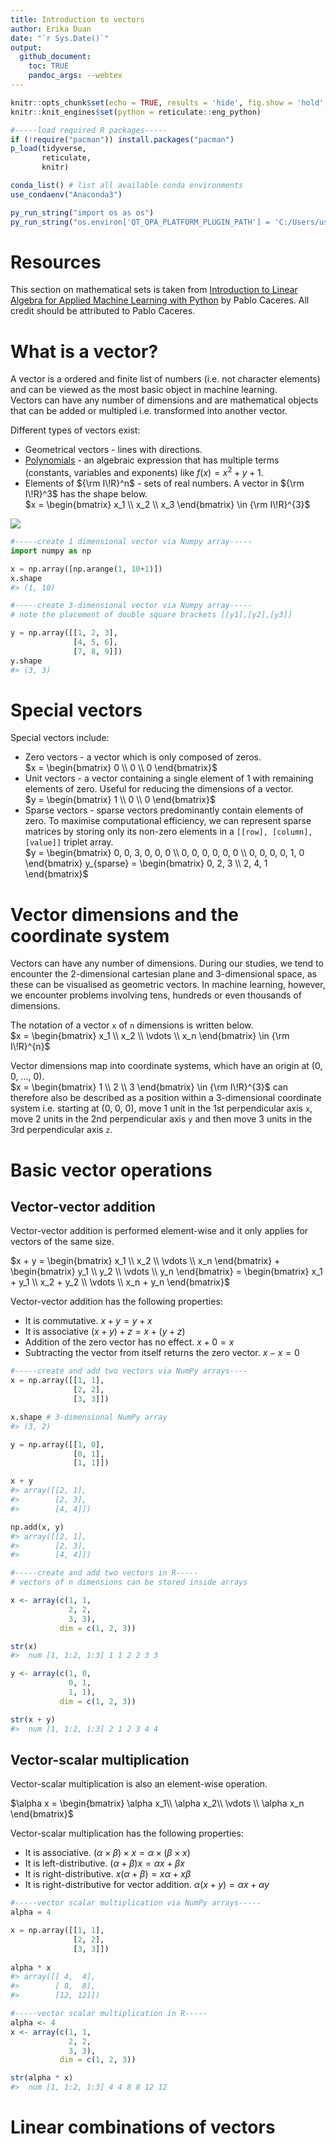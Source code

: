 ```yaml
---
title: Introduction to vectors    
author: Erika Duan  
date: "`r Sys.Date()`"  
output: 
  github_document:
    toc: TRUE
    pandoc_args: --webtex  
---
```


```r
knitr::opts_chunk$set(echo = TRUE, results = 'hide', fig.show = 'hold', fig.align = 'center')
knitr::knit_engines$set(python = reticulate::eng_python)
```

```r
#-----load required R packages-----
if (!require("pacman")) install.packages("pacman") 
p_load(tidyverse,
       reticulate,
       knitr) 

conda_list() # list all available conda environments
use_condaenv("Anaconda3")

py_run_string("import os as os")
py_run_string("os.environ['QT_QPA_PLATFORM_PLUGIN_PATH'] = 'C:/Users/user/Anaconda3/Library/plugins/platforms'")
```


# Resources   

This section on mathematical sets is taken from [Introduction to Linear Algebra for Applied Machine Learning with Python](https://pabloinsente.github.io/intro-linear-algebra#vectors) by Pablo Caceres. All credit should be attributed to Pablo Caceres.   


# What is a vector?  

A vector is a ordered and finite list of numbers (i.e. not character elements) and can be viewed as the most basic object in machine learning.  
Vectors can have any number of dimensions and are mathematical objects that can be added or multipled i.e. transformed into another vector.     

Different types of vectors exist:  

+ Geometrical vectors - lines with directions.        
+ [Polynomials](https://www.mathsisfun.com/algebra/polynomials.html) - an algebraic expression that has multiple terms (constants, variables and exponents) like $f(x)=x^{2}+y+1$.          
+ Elements of ${\rm I\!R}^n$ - sets of real numbers. A vector in ${\rm I\!R}^3$ has the shape below.  
$x = 
 \begin{bmatrix}
  x_1 \\
  x_2 \\
  x_3
 \end{bmatrix}
 \in {\rm I\!R}^{3}$

![](https://github.com/erikaduan/Introductory-maths-in-R-and-Python/blob/master/02_figures/02_vector-types.jpg)    

```python
#-----create 1 dimensional vector via Numpy array-----
import numpy as np 

x = np.array([np.arange(1, 10+1)])
x.shape
#> (1, 10) 
```

```python
#-----create 3-dimensional vector via Numpy array-----
# note the placement of double square brackets [[y1],[y2],[y3]]

y = np.array([[1, 2, 3],
              [4, 5, 6],
              [7, 8, 9]])  
y.shape   
#> (3, 3)  
```


# Special vectors     

Special vectors include:  

+ Zero vectors - a vector which is only composed of zeros.  
$x = 
 \begin{bmatrix}
  0 \\
  0 \\
  0
 \end{bmatrix}$  
+ Unit vectors - a vector containing a single element of 1 with remaining elements of zero. Useful for reducing the dimensions of a vector.  
$y = 
 \begin{bmatrix}
  1 \\
  0 \\
  0
 \end{bmatrix}$   
+ Sparse vectors - sparse vectors predominantly contain elements of zero. To maximise computational efficiency, we can represent sparse matrices by storing only its non-zero elements in a `[[row], [column], [value]]` triplet array.   
$y = 
 \begin{bmatrix}
  0, 0, 3, 0, 0, 0 \\
  0, 0, 0, 0, 0, 0 \\
  0, 0, 0, 0, 1, 0
 \end{bmatrix}   
 y_{sparse} = 
 \begin{bmatrix}
  0, 2, 3 \\
  2, 4, 1 
 \end{bmatrix}$   


# Vector dimensions and the coordinate system  

Vectors can have any number of dimensions. During our studies, we tend to encounter the 2-dimensional cartesian plane and 3-dimensional space, as these can be visualised as geometric vectors. In machine learning, however, we encounter problems involving tens, hundreds or even thousands of dimensions.  

The notation of a vector `x` of `n` dimensions is written below.    
$x = 
 \begin{bmatrix}
  x_1 \\
  x_2 \\
  \vdots \\
  x_n
 \end{bmatrix} \in {\rm I\!R}^{n}$  

Vector dimensions map into coordinate systems, which have an origin at (0, 0, ..., 0).    
$x = 
 \begin{bmatrix}
  1 \\
  2 \\
  3 
 \end{bmatrix} \in {\rm I\!R}^{3}$ can therefore also be described as a position within a 3-dimensional coordinate system i.e. starting at (0, 0, 0), move 1 unit in the 1st perpendicular axis `x`, move 2 units in the 2nd perpendicular axis `y` and then move 3 units in the 3rd perpendicular axis `z`.    
 
 
# Basic vector operations  

## Vector-vector addition  

Vector-vector addition is performed element-wise and it only applies for vectors of the same size.    
 
$x + y = 
\begin{bmatrix}
  x_1 \\
  x_2 \\
  \vdots \\
  x_n
 \end{bmatrix}
 + 
 \begin{bmatrix}
  y_1 \\
  y_2 \\
  \vdots \\
  y_n
 \end{bmatrix} = 
 \begin{bmatrix}
  x_1 + y_1 \\
  x_2 + y_2 \\
  \vdots \\
  x_n + y_n  
 \end{bmatrix}$   
 
Vector-vector addition has the following properties:  

+ It is commutative. $x + y = y + x$      
+ It is associative $(x + y) + z = x + (y + z)$       
+ Addition of the zero vector has no effect. $x + 0 = x$      
+ Subtracting the vector from itself returns the zero vector. $x - x = 0$       

```python
#-----create and add two vectors via NumPy arrays----  
x = np.array([[1, 1],
              [2, 2],
              [3, 3]])  

x.shape # 3-dimensional NumPy array  
#> (3, 2)

y = np.array([[1, 0],
              [0, 1],
              [1, 1]])

x + y
#> array([[2, 1],
#>        [2, 3],
#>        [4, 4]])

np.add(x, y)
#> array([[2, 1],
#>        [2, 3],
#>        [4, 4]])
```

```r
#-----create and add two vectors in R-----  
# vectors of n dimensions can be stored inside arrays   

x <- array(c(1, 1,
             2, 2,
             3, 3), 
           dim = c(1, 2, 3))

str(x)  
#>  num [1, 1:2, 1:3] 1 1 2 2 3 3  

y <- array(c(1, 0,
             0, 1,
             1, 1), 
           dim = c(1, 2, 3))  

str(x + y) 
#>  num [1, 1:2, 1:3] 2 1 2 3 4 4 
```


## Vector-scalar multiplication  

Vector-scalar multiplication is also an element-wise operation.     

$\alpha x = 
\begin{bmatrix}
 \alpha x_1\\
 \alpha x_2\\
 \vdots \\
 \alpha x_n     
\end{bmatrix}$         

Vector-scalar multiplication has the following properties:   

+ It is associative. $(\alpha \times \beta )\times x = \alpha \times ( \beta \times x)$        
+ It is left-distributive. $(\alpha + \beta )x = \alpha x + \beta x$       
+ It is right-distributive. $x(\alpha + \beta ) = x\alpha + x\beta$     
+ It is right-distributive for vector addition. $\alpha (x + y) = \alpha x + \alpha y$     

 
```python
#-----vector scalar multiplication via NumPy arrays-----
alpha = 4 

x = np.array([[1, 1],
              [2, 2],
              [3, 3]])  
             
alpha * x    
#> array([[ 4,  4],
#>        [ 8,  8],
#>        [12, 12]])
```

```r
#-----vector scalar multiplication in R-----  
alpha <- 4
x <- array(c(1, 1,
             2, 2,
             3, 3), 
           dim = c(1, 2, 3))

str(alpha * x)  
#>  num [1, 1:2, 1:3] 4 4 8 8 12 12    
```


# Linear combinations of vectors       

```r

```

